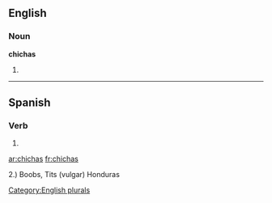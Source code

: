 ==English==

===Noun===
'''chichas'''

# {{plural of|[[chicha]]}}

[[Category:English plurals]]

----

==Spanish==

===Verb===
{{es-verb-form|chichar}}

# {{es-verb form of|ending=ar|mood=indicative|tense=present|pers=2|formal=no|number=singular|[[chichar]]}}

[[ar:chichas]]
[[fr:chichas]]

2.) Boobs, Tits (vulgar) Honduras